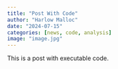 ```yaml
---
title: "Post With Code"
author: "Harlow Malloc"
date: "2024-07-15"
categories: [news, code, analysis]
image: "image.jpg"
---
```


This is a post with executable code.
